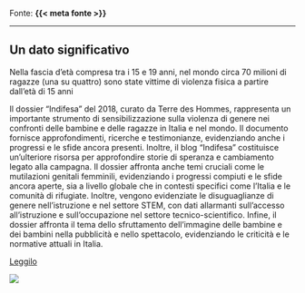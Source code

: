 :::{.fonte}
Fonte: **{{< meta fonte >}}**
:::

---

::: {.callout-tip}
## Un dato significativo
Nella fascia d'età compresa tra i 15 e 19 anni, nel mondo circa 70 milioni di ragazze (una su quattro) sono state vittime di violenza fisica a partire dall'età di 15 anni
:::

:::{.descrizione}
Il dossier "Indifesa" del 2018, curato da Terre des Hommes, rappresenta un importante strumento di sensibilizzazione sulla violenza di genere nei confronti delle bambine e delle ragazze in Italia e nel mondo. Il documento fornisce approfondimenti, ricerche e testimonianze, evidenziando anche i progressi e le sfide ancora presenti. Inoltre, il blog "Indifesa" costituisce un'ulteriore risorsa per approfondire storie di speranza e cambiamento legato alla campagna. Il dossier affronta anche temi cruciali come le mutilazioni genitali femminili, evidenziando i progressi compiuti e le sfide ancora aperte, sia a livello globale che in contesti specifici come l'Italia e le comunità di rifugiate. Inoltre, vengono evidenziate le disuguaglianze di genere nell'istruzione e nel settore STEM, con dati allarmanti sull'accesso all'istruzione e sull'occupazione nel settore tecnico-scientifico. Infine, il dossier affronta il tema dello sfruttamento dell'immagine delle bambine e dei bambini nella pubblicità e nello spettacolo, evidenziando le criticità e le normative attuali in Italia.
:::

[Leggilo](https://terredeshommes.it/indifesa/pdf/Dossier_indifesa_tdh_2018.pdf){.btn-action-primary .btn-action .btn .btn-success .btn-lg}

[![]({{< meta image >}})](https://terredeshommes.it/indifesa/pdf/Dossier_indifesa_tdh_2018.pdf)

